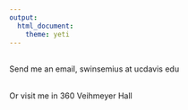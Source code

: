 ```yaml
---
output: 
  html_document:
    theme: yeti
---
```

<br>
Send me an email, swinsemius at ucdavis edu

<br> 
Or visit me in 360 Veihmeyer Hall

